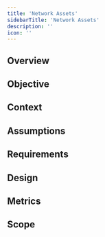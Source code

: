 ```yaml
---
title: 'Network Assets'
sidebarTitle: 'Network Assets'
description: ''
icon: ''
---
```


## Overview

## Objective

## Context

## Assumptions

## Requirements

## Design

## Metrics

## Scope
